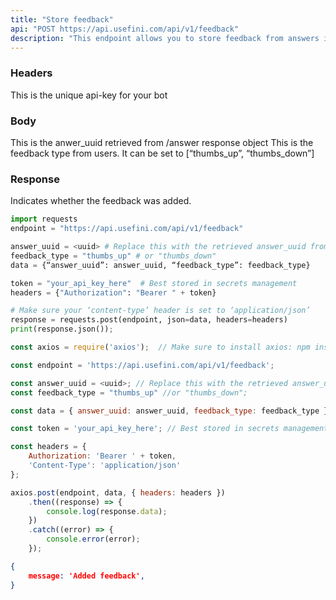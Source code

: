 ```yaml
---
title: "Store feedback"
api: "POST https://api.usefini.com/api/v1/feedback"
description: "This endpoint allows you to store feedback from answers in the /answer endpoint"
---
```


### Headers

<ParamField body="token" type="string" required="true">
  This is the unique api-key for your bot 
</ParamField>

### Body

<ParamField body="answer_uuid" type="string" required="true">
 This is the anwer_uuid retrieved from /answer response object
</ParamField>

<ParamField body="feedback_type" type="string" required="true">
  This is the feedback type from users. It can be set to [“thumbs_up”, “thumbs_down”]
</ParamField>


### Response

<ResponseField name="message" type="string">
  Indicates whether the feedback was added.
</ResponseField>


<RequestExample>

```python Example Request- Python
import requests
endpoint = "https://api.usefini.com/api/v1/feedback"

answer_uuid = <uuid> # Replace this with the retrieved answer_uuid from /answer endpoint
feedback_type = "thumbs_up" # or "thumbs_down"
data = {“answer_uuid”: answer_uuid, “feedback_type”: feedback_type}

token = "your_api_key_here"  # Best stored in secrets management
headers = {"Authorization": "Bearer " + token}

# Make sure your ‘content-type’ header is set to ‘application/json’
response = requests.post(endpoint, json=data, headers=headers)
print(response.json());
```

```javascript Example Request- Node.js
const axios = require('axios');  // Make sure to install axios: npm install axios

const endpoint = 'https://api.usefini.com/api/v1/feedback';

const answer_uuid = <uuid>; // Replace this with the retrieved answer_uuid from /answer endpoint
const feedback_type = "thumbs_up" //or "thumbs_down";

const data = { answer_uuid: answer_uuid, feedback_type: feedback_type }; 

const token = 'your_api_key_here'; // Best stored in secrets management

const headers = {
    Authorization: 'Bearer ' + token,
    'Content-Type': 'application/json'
};

axios.post(endpoint, data, { headers: headers })
    .then((response) => {
        console.log(response.data);
    })
    .catch((error) => {
        console.error(error);
    });
```

</RequestExample>

<ResponseExample>

```json Response
{
    message: 'Added feedback',
}
```

</ResponseExample>
